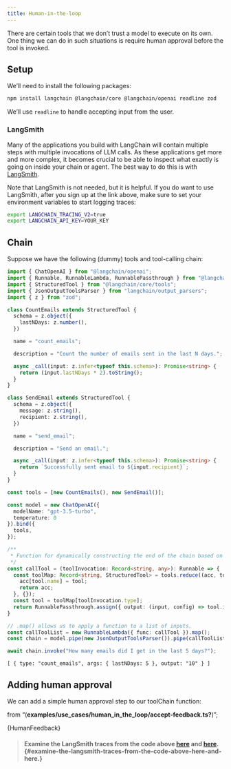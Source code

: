 ```yaml
---
title: Human-in-the-loop
---
```





There are certain tools that we don’t trust a model to execute on its
own. One thing we can do in such situations is require human approval
before the tool is invoked.

## Setup

We’ll need to install the following packages:

```bash
npm install langchain @langchain/core @langchain/openai readline zod
```

We’ll use `readline` to handle accepting input from the user.

### LangSmith

Many of the applications you build with LangChain will contain multiple
steps with multiple invocations of LLM calls. As these applications get
more and more complex, it becomes crucial to be able to inspect what
exactly is going on inside your chain or agent. The best way to do this
is with [LangSmith](https://smith.langchain.com/).

Note that LangSmith is not needed, but it is helpful. If you do want to
use LangSmith, after you sign up at the link above, make sure to set
your environment variables to start logging traces:

```bash
export LANGCHAIN_TRACING_V2=true
export LANGCHAIN_API_KEY=YOUR_KEY
```

## Chain

Suppose we have the following (dummy) tools and tool-calling chain:

```typescript
import { ChatOpenAI } from "@langchain/openai";
import { Runnable, RunnableLambda, RunnablePassthrough } from "@langchain/core/runnables"
import { StructuredTool } from "@langchain/core/tools";
import { JsonOutputToolsParser } from "langchain/output_parsers";
import { z } from "zod";

class CountEmails extends StructuredTool {
  schema = z.object({
    lastNDays: z.number(),
  })

  name = "count_emails";

  description = "Count the number of emails sent in the last N days.";

  async _call(input: z.infer<typeof this.schema>): Promise<string> {
    return (input.lastNDays * 2).toString();
  }
}

class SendEmail extends StructuredTool {
  schema = z.object({
    message: z.string(),
    recipient: z.string(),
  })

  name = "send_email";

  description = "Send an email.";

  async _call(input: z.infer<typeof this.schema>): Promise<string> {
    return `Successfully sent email to ${input.recipient}`;
  }
}

const tools = [new CountEmails(), new SendEmail()];
```


```typescript
const model = new ChatOpenAI({
  modelName: "gpt-3.5-turbo",
  temperature: 0
}).bind({
  tools,
});

/**
 * Function for dynamically constructing the end of the chain based on the model-selected tool.
 */
const callTool = (toolInvocation: Record<string, any>): Runnable => {
  const toolMap: Record<string, StructuredTool> = tools.reduce((acc, tool) => {
    acc[tool.name] = tool;
    return acc;
  }, {});
  const tool = toolMap[toolInvocation.type];
  return RunnablePassthrough.assign({ output: (input, config) => tool.invoke(input.args, config) });
}
```


```typescript
// .map() allows us to apply a function to a list of inputs.
const callToolList = new RunnableLambda({ func: callTool }).map();
const chain = model.pipe(new JsonOutputToolsParser()).pipe(callToolList);
```


```typescript
await chain.invoke("How many emails did I get in the last 5 days?");
```

``` text
[ { type: "count_emails", args: { lastNDays: 5 }, output: "10" } ]
```

## Adding human approval

We can add a simple human approval step to our toolChain function:

from “(**examples/use_cases/human_in_the_loop/accept-feedback.ts?**)”;

<CodeBlock language="typescript">{HumanFeedback}</CodeBlock>

> #### Examine the LangSmith traces from the code above [here](https://smith.langchain.com/public/aac711ff-b1a1-4fd7-a298-0f20909259b6/r) and [here](https://smith.langchain.com/public/7b35ee77-b369-4b95-af4f-b83510f9a93b/r). {#examine-the-langsmith-traces-from-the-code-above-here-and-here.}
